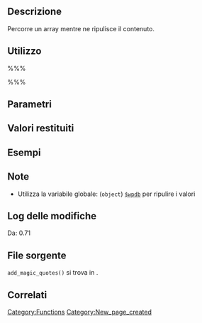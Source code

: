 {{Languages|
{{en|Function Reference/add_magic_quotes}}
{{it|Riferimento funzioni/add_magic_quotes}}
}}

== Descrizione ==
Percorre un array mentre ne ripulisce il contenuto.

== Utilizzo ==
%%%<?php add_magic_quotes( $array ) ?>%%%

== Parametri ==
{{it:Parameter|$array|array|Array da percorrere mentre se ne ripulisce il contenuto.}}

== Valori restituiti ==
{{it:Return||array|<tt>$array</tt> ripulito.}}

== Esempi ==
<!-- Need creative examples. Feel free to link to external examples. -->

== Note ==
* Utilizza la variabile globale: (<tt>object</tt>) [[it:Riferimento classi/wpdb|<tt>$wpdb</tt>]] per ripulire i valori

== Log delle modifiche ==
Da: 0.71

== File sorgente ==
<!-- Need links to current source code files -->
<tt>add_magic_quotes()</tt> si trova in {{Trac|wp-includes/functions.php}}.

== Correlati ==
<!--
    To Do:
    Need to find related functions.
    Need to create groups of functions and create templates to add them to a page quickly.
    Some functions may be related to many groups of functions.
-->

{{it:Tag Footer}}

[[Category:Functions]]
[[Category:New_page_created]]